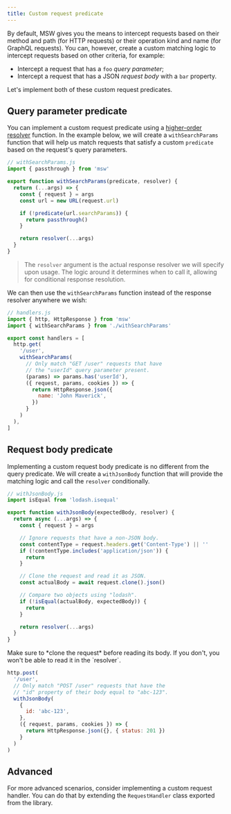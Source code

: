 ```yaml
---
title: Custom request predicate
---
```


By default, MSW gives you the means to intercept requests based on their method and path (for HTTP requests) or their operation kind and name (for GraphQL requests). You can, however, create a custom matching logic to intercept requests based on other criteria, for example:

- Intercept a request that has a `foo` _query parameter_;
- Intercept a request that has a JSON _request body_ with a `bar` property.

Let's implement both of these custom request predicates.

## Query parameter predicate

You can implement a custom request predicate using a [higher-order resolver](/docs/recipes/higher-order-resolver) function. In the example below, we will create a `withSearchParams` function that will help us match requests that satisfy a custom `predicate` based on the request's query parameters.

```js
// withSearchParams.js
import { passthrough } from 'msw'

export function withSearchParams(predicate, resolver) {
  return (...args) => {
    const { request } = args
    const url = new URL(request.url)

    if (!predicate(url.searchParams)) {
      return passthrough()
    }

    return resolver(...args)
  }
}
```

> The `resolver` argument is the actual response resolver we will specify upon usage. The logic around it determines when to call it, allowing for conditional response resolution.

We can then use the `withSearchParams` function instead of the response resolver anywhere we wish:

```js
// handlers.js
import { http, HttpResponse } from 'msw'
import { withSearchParams } from './withSearchParams'

export const handlers = [
  http.get(
    '/user',
    withSearchParams(
      // Only match "GET /user" requests that have
      // the "userId" query parameter present.
      (params) => params.has('userId'),
      ({ request, params, cookies }) => {
        return HttpResponse.json({
          name: 'John Maverick',
        })
      }
    )
  ),
]
```

## Request body predicate

Implementing a custom request body predicate is no different from the query predicate. We will create a `withJsonBody` function that will provide the matching logic and call the `resolver` conditionally.

```js
// withJsonBody.js
import isEqual from 'lodash.isequal'

export function withJsonBody(expectedBody, resolver) {
  return async (...args) => {
    const { request } = args

    // Ignore requests that have a non-JSON body.
    const contentType = request.headers.get('Content-Type') || ''
    if (!contentType.includes('application/json')) {
      return
    }

    // Clone the request and read it as JSON.
    const actualBody = await request.clone().json()

    // Compare two objects using "lodash".
    if (!isEqual(actualBody, expectedBody)) {
      return
    }

    return resolver(...args)
  }
}
```


<Warning>
  Make sure to *clone the request* before reading its body. If you don't, you
  won't be able to read it in the `resolver`.
</Warning>

```js
http.post(
  '/user',
  // Only match "POST /user" requests that have the
  // "id" property of their body equal to "abc-123".
  withJsonBody(
    {
      id: 'abc-123',
    },
    ({ request, params, cookies }) => {
      return HttpResponse.json({}, { status: 201 })
    }
  )
)
```

## Advanced

For more advanced scenarios, consider implementing a custom request handler. You can do that by extending the `RequestHandler` class exported from the library.


<PageCard
  icon={CubeTransparentIcon}
  url="/docs/api/request-handler"
  title="RequestHandler"
  description="API reference for the `RequestHandler` class."
/>
